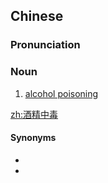 ==Chinese==
{{zh-forms|type=22}}

===Pronunciation===
{{zh-pron
|m=jiǔjīng zhòngdú
|c=zau2 zing1 zung3 duk6
|cat=n
}}

===Noun===
{{zh-noun}}

# [[alcohol poisoning]]

[[zh:酒精中毒]]

====Synonyms====
* {{zh-l|醇類中毒}}
* {{zh-l|醇中毒}}

{{zh-cat|Alcoholism|Drinking}}